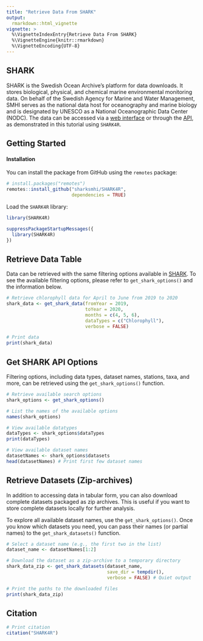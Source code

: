 ```yaml
---
title: "Retrieve Data From SHARK"
output:
  rmarkdown::html_vignette
vignette: >
  %\VignetteIndexEntry{Retrieve Data From SHARK}
  %\VignetteEngine{knitr::rmarkdown}
  %\VignetteEncoding{UTF-8}
---
```


## SHARK

SHARK is the Swedish Ocean Archive's platform for data downloads. It stores biological, physical, and chemical marine environmental monitoring data. On behalf of the Swedish Agency for Marine and Water Management, SMHI serves as the national data host for oceanography and marine biology and is designated by UNESCO as a National Oceanographic Data Center (NODC). The data can be accessed via a [web interface](https://shark.smhi.se/) or through the [API](https://shark.smhi.se/api/docs/), as demonstrated in this tutorial using `SHARK4R`.

## Getting Started

#### Installation

You can install the package from GitHub using the `remotes` package:
```r
# install.packages("remotes")
remotes::install_github("sharksmhi/SHARK4R",
                        dependencies = TRUE)
```

Load the `SHARK4R` library:
```r
library(SHARK4R)
```

```r
suppressPackageStartupMessages({
  library(SHARK4R)
})
```

## Retrieve Data Table

Data can be retrieved with the same filtering options available in [SHARK](https://shark.smhi.se/). To see the available filtering options, please refer to `get_shark_options()` and the information below.

```r
# Retrieve chlorophyll data for April to June from 2019 to 2020
shark_data <- get_shark_data(fromYear = 2019, 
                             toYear = 2020,
                             months = c(4, 5, 6), 
                             dataTypes = c("Chlorophyll"),
                             verbose = FALSE)

# Print data
print(shark_data)
```

## Get SHARK API Options

Filtering options, including data types, dataset names, stations, taxa, and more, can be retrieved using the `get_shark_options()` function.

```r
# Retrieve available search options
shark_options <- get_shark_options()

# List the names of the available options
names(shark_options)

# View available datatypes
dataTypes <- shark_options$dataTypes
print(dataTypes)

# View available dataset names
datasetNames <- shark_options$datasets
head(datasetNames) # Print first few dataset names
```

## Retrieve Datasets (Zip-archives)

In addition to accessing data in tabular form, you can also download complete datasets packaged as zip archives. This is useful if you want to store complete datasets locally for further analysis.

To explore all available dataset names, use the `get_shark_options()`. Once you know which datasets you need, you can pass their names (or partial names) to the `get_shark_datasets()` function.

```r
# Select a dataset name (e.g., the first two in the list)
dataset_name <- datasetNames[1:2]

# Download the dataset as a zip-archive to a temporary directory
shark_data_zip <- get_shark_datasets(dataset_name,
                                     save_dir = tempdir(),
                                     verbose = FALSE) # Quiet output

# Print the paths to the downloaded files
print(shark_data_zip)
```

## Citation

```r
# Print citation
citation("SHARK4R")
```
